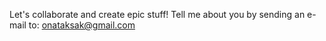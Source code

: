 Let's collaborate and create epic stuff! Tell me about you by sending an e-mail to: onataksak@gmail.com
